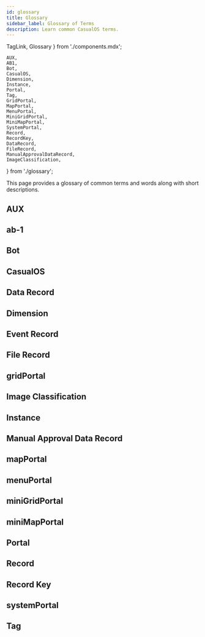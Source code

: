 ```yaml
---
id: glossary
title: Glossary
sidebar_label: Glossary of Terms
description: Learn common CasualOS terms.
---
```


  TagLink,
  Glossary
} from './components.mdx';

    AUX,
    AB1,
    Bot,
    CasualOS,
    Dimension,
    Instance,
    Portal,
    Tag,
    GridPortal,
    MapPortal,
    MenuPortal,
    MiniGridPortal,
    MiniMapPortal,
    SystemPortal,
    Record,
    RecordKey,
    DataRecord,
    FileRecord,
    ManualApprovalDataRecord,
    ImageClassification,
} from './glossary';

This page provides a glossary of common terms and words along with short descriptions.

## AUX

<AUX/>

## ab-1

<AB1/>

## Bot

<Bot/>

## CasualOS

<CasualOS/>

## Data Record

<DataRecord/>

## Dimension

<Dimension/>

## Event Record

<EventRecord/>

## File Record

<FileRecord/>

## gridPortal

<GridPortal/>

## Image Classification

<ImageClassification/>

## Instance

<Instance/>

## Manual Approval Data Record

<ManualApprovalDataRecord/>

## mapPortal

<MapPortal/>

## menuPortal

<MenuPortal/>

## miniGridPortal

<MiniGridPortal/>

## miniMapPortal

<MiniMapPortal/>

## Portal

<Portal/>

## Record

<Record/>

## Record Key

<RecordKey/>

## systemPortal

<SystemPortal/>

## Tag

<Tag/>
